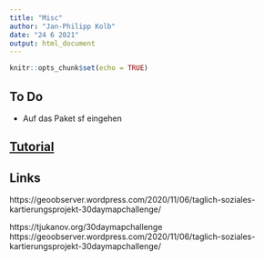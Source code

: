 ```yaml
---
title: "Misc"
author: "Jan-Philipp Kolb"
date: "24 6 2021"
output: html_document
---
```


```r
knitr::opts_chunk$set(echo = TRUE)
```

## To Do

- Auf das Paket sf eingehen


## [Tutorial](https://user2021.r-project.org/program/tutorials/)


## Links

https://geoobserver.wordpress.com/2020/11/06/taglich-soziales-kartierungsprojekt-30daymapchallenge/

https://tjukanov.org/30daymapchallenge
https://geoobserver.wordpress.com/2020/11/06/taglich-soziales-kartierungsprojekt-30daymapchallenge/